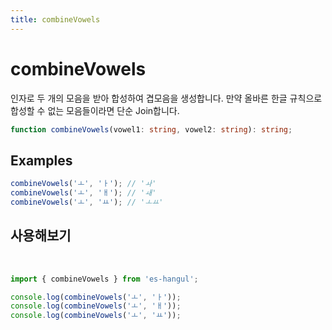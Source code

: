 ```yaml
---
title: combineVowels
---
```



# combineVowels

인자로 두 개의 모음을 받아 합성하여 겹모음을 생성합니다. 만약 올바른 한글 규칙으로 합성할 수 없는 모음들이라면 단순 Join합니다.

```typescript
function combineVowels(vowel1: string, vowel2: string): string;
```

## Examples

```typescript
combineVowels('ㅗ', 'ㅏ'); // 'ㅘ'
combineVowels('ㅗ', 'ㅐ'); // 'ㅙ'
combineVowels('ㅗ', 'ㅛ'); // 'ㅗㅛ'
```

## 사용해보기

<br />

<Sandpack>

```ts index.ts
import { combineVowels } from 'es-hangul';

console.log(combineVowels('ㅗ', 'ㅏ'));
console.log(combineVowels('ㅗ', 'ㅐ'));
console.log(combineVowels('ㅗ', 'ㅛ'));
```

</Sandpack>
